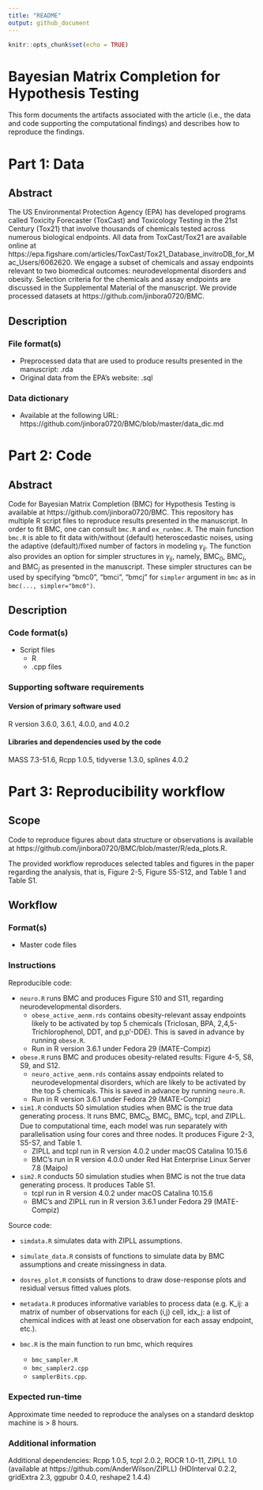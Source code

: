 ```yaml
---
title: "README"
output: github_document
---
```


```r
knitr::opts_chunk$set(echo = TRUE)
```

# Bayesian Matrix Completion for Hypothesis Testing

This form documents the artifacts associated with the article (i.e., the data and code supporting the computational findings) and describes how to reproduce the findings.

# Part 1: Data

## Abstract

The US Environmental Protection Agency (EPA) has developed programs called Toxicity Forecaster (ToxCast) and Toxicology Testing in the 21st Century (Tox21) that involve thousands of chemicals tested across numerous biological endpoints. All data from ToxCast/Tox21 are available online at https://epa.figshare.com/articles/ToxCast/Tox21_Database_invitroDB_for_Mac_Users/6062620. We engage a subset of chemicals and assay endpoints relevant to two biomedical outcomes: neurodevelopmental disorders and obesity. Selection criteria for the chemicals and assay endpoints are discussed in the Supplemental Material of the manuscript. We provide processed datasets at https://github.com/jinbora0720/BMC. 

## Description 

### File format(s)

- Preprocessed data that are used to produce results presented in the manuscript: .rda
- Original data from the EPA's website: .sql

### Data dictionary

- Available at the following URL: https://github.com/jinbora0720/BMC/blob/master/data_dic.md

# Part 2: Code

## Abstract

Code for Bayesian Matrix Completion (BMC) for Hypothesis Testing is available at https://github.com/jinbora0720/BMC. This repository has multiple R script files to reproduce results presented in the manuscript. In order to fit BMC, one can consult `bmc.R` and `ex_runbmc.R`. The main function `bmc.R` is able to fit data with/without (default) heteroscedastic noises, using the adaptive (default)/fixed number of factors in modeling $\gamma_{ij}$. The function also provides an option for simpler structures in $\gamma_{ij}$, namely, BMC$_0$, BMC$_i$, and BMC$_j$ as presented in the manuscript. These simpler structures can be used by specifying "bmc0", "bmci", "bmcj" for `simpler` argument in `bmc` as in `bmc(..., simpler="bmc0")`. 

## Description

### Code format(s)

- Script files
    - R
    - .cpp files  

### Supporting software requirements

#### Version of primary software used
R version 3.6.0, 3.6.1, 4.0.0, and 4.0.2

#### Libraries and dependencies used by the code

MASS 7.3-51.6, Rcpp 1.0.5, tidyverse 1.3.0, splines 4.0.2

# Part 3: Reproducibility workflow

## Scope

Code to reproduce figures about data structure or observations is available at https://github.com/jinbora0720/BMC/blob/master/R/eda_plots.R. 

The provided workflow reproduces selected tables and figures in the paper regarding the analysis, that is, Figure 2-5, Figure S5-S12, and Table 1 and Table S1. 

## Workflow

### Format(s)

- Master code files

### Instructions

Reproducible code: 

* `neuro.R` runs BMC and produces Figure S10 and S11, regarding neurodevelopmental disorders. 
    - `obese_active_aenm.rds` contains obesity-relevant assay endpoints likely to be activated by top 5 chemicals (Triclosan, BPA, 2,4,5-Trichlorophenol, DDT, and p,p'-DDE). This is saved in advance by running `obese.R`. 
    - Run in R version 3.6.1 under Fedora 29 (MATE-Compiz)

* `obese.R` runs BMC and produces obesity-related results: Figure 4-5, S8, S9, and S12. 
    - `neuro_active_aenm.rds` contains assay endpoints related to neurodevelopmental disorders, which are likely to be activated by the top 5 chemicals. This is saved in advance by running `neuro.R`. 
    - Run in R version 3.6.1 under Fedora 29 (MATE-Compiz)
    
* `sim1.R` conducts 50 simulation studies when BMC is the true data generating process. It runs BMC, BMC$_0$, BMC$_i$, BMC$_j$, tcpl, and ZIPLL. Due to computational time, each model was run separately with parallelisation using four cores and three nodes. It produces Figure 2-3, S5-S7, and Table 1. 
    - ZIPLL and tcpl run in R version 4.0.2 under macOS Catalina 10.15.6
    - BMC's run in R version 4.0.0 under Red Hat Enterprise Linux Server 7.8 (Maipo)
    
* `sim2.R` conducts 50 simulation studies when BMC is not the true data generating process. It produces Table S1. 
    - tcpl run in R version 4.0.2 under macOS Catalina 10.15.6
    - BMC's and ZIPLL run in R version 3.6.1 under Fedora 29 (MATE-Compiz)

Source code: 

* `simdata.R` simulates data with ZIPLL assumptions. 

* `simulate_data.R` consists of functions to simulate data by BMC assumptions and create missingness in data. 

* `dosres_plot.R` consists of functions to draw dose-response plots and residual versus fitted values plots. 

* `metadata.R` produces informative variables to process data (e.g. K_ij: a matrix of number of observations for each (i,j) cell, idx_j: a list of chemical indices with at least one observation for each assay endpoint, etc.). 

* `bmc.R` is the main function to run bmc, which requires 
    - `bmc_sampler.R`
    - `bmc_sampler2.cpp` 
    - `samplerBits.cpp`. 

### Expected run-time

Approximate time needed to reproduce the analyses on a standard desktop machine is > 8 hours.

### Additional information 

Additional dependencies: 
Rcpp 1.0.5, tcpl 2.0.2, ROCR 1.0-11, ZIPLL 1.0 (available at https://github.com/AnderWilson/ZIPLL)
(HDInterval 0.2.2, gridExtra 2.3, ggpubr 0.4.0, reshape2 1.4.4) 

